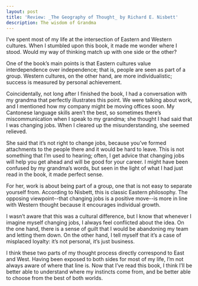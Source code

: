 ```yaml
---
layout: post
title: 'Review: _The Geography of Thought_ by Richard E. Nisbett'
description: The wisdom of Grandma
---
```


I’ve spent most of my life at the intersection of Eastern and Western cultures. When I stumbled upon this book, it made me wonder where I stood. Would my way of thinking match up with one side or the other?  
  
One of the book’s main points is that Eastern cultures value interdependence over independence; that is, people are seen as part of a group. Western cultures, on the other hand, are more individualistic; success is measured by personal achievement.  
  
Coincidentally, not long after I finished the book, I had a conversation with my grandma that perfectly illustrates this point. We were talking about work, and I mentioned how my company might be moving offices soon. My Cantonese language skills aren’t the best, so sometimes there’s miscommunication when I speak to my grandma; she thought I had said that I was changing jobs. When I cleared up the misunderstanding, she seemed relieved.  
  
She said that it’s not right to change jobs, because you’ve formed attachments to the people there and it would be hard to leave. This is not something that I’m used to hearing; often, I get advice that changing jobs will help you get ahead and will be good for your career. I might have been confused by my grandma’s words, but seen in the light of what I had just read in the book, it made perfect sense.  
  
For her, work is about being part of a group, one that is not easy to separate yourself from. According to Nisbett, this is classic Eastern philosophy. The opposing viewpoint--that changing jobs is a positive move--is more in line with Western thought because it encourages individual growth.  
  
I wasn’t aware that this was a cultural difference, but I know that whenever I imagine myself changing jobs, I always feel conflicted about the idea. On the one hand, there is a sense of guilt that I would be abandoning my team and letting them down. On the other hand, I tell myself that it’s a case of misplaced loyalty: it’s not personal, it’s just business.  
  
I think these two parts of my thought process directly correspond to East and West. Having been exposed to both sides for most of my life, I’m not always aware of where that line is. Now that I’ve read this book, I think I’ll be better able to understand where my instincts come from, and be better able to choose from the best of both worlds.  
